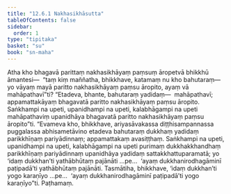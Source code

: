 ```yaml
---
title: "12.6.1 Nakhasikhāsutta"
tableOfContents: false
sidebar:
  order: 1
type: "tipitaka"
basket: "su"
book: "sn-maha"
---
```



<DynamicBreadcrumb />

<Division number="1121" book="sn-maha" bookNo="14" page="400">

<Paragraph number="2408" book="sn-maha">
Atha kho bhagavā parittaṃ nakhasikhāyaṃ paṃsuṃ āropetvā bhikkhū āmantesi—  “taṃ kiṃ maññatha, bhikkhave, katamaṃ nu kho bahutaraṃ—  yo vāyaṃ mayā paritto nakhasikhāyaṃ paṃsu āropito, ayaṃ vā mahāpathavī”ti? “Etadeva, bhante, bahutaraṃ yadidaṃ—  mahāpathavī; appamattakāyaṃ bhagavatā paritto nakhasikhāyaṃ paṃsu āropito. Saṅkhampi na upeti, upanidhampi na upeti, kalabhāgampi na upeti mahāpathaviṃ upanidhāya bhagavatā paritto nakhasikhāyaṃ paṃsu āropito”ti. “Evameva kho, bhikkhave, ariyasāvakassa diṭṭhisampannassa puggalassa abhisametāvino etadeva bahutaraṃ dukkhaṃ yadidaṃ parikkhīṇaṃ pariyādinnaṃ; appamattakaṃ avasiṭṭhaṃ. Saṅkhampi na upeti, upanidhampi na upeti, kalabhāgampi na upeti purimaṃ dukkhakkhandhaṃ parikkhīṇaṃ pariyādinnaṃ upanidhāya yadidaṃ sattakkhattuparamatā; yo ‘idaṃ dukkhan’ti yathābhūtaṃ pajānāti …pe…  ‘ayaṃ dukkhanirodhagāminī paṭipadā’ti yathābhūtaṃ pajānāti.
</Paragraph>

<Paragraph number="2409" book="sn-maha">
Tasmātiha, bhikkhave, ‘idaṃ dukkhan’ti yogo karaṇīyo …pe…  ‘ayaṃ dukkhanirodhagāminī paṭipadā’ti yogo karaṇīyo”ti.

</Paragraph>
</Division>

<Paragraph number="2410" type="center" book="sn-maha">
Paṭhamaṃ.
</Paragraph>